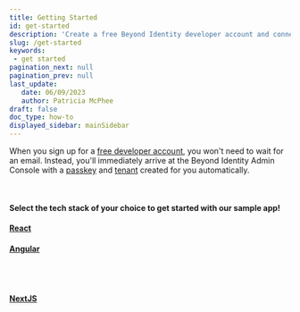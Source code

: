 ```yaml
---
title: Getting Started
id: get-started
description: 'Create a free Beyond Identity developer account and connect it to our sample application. This application demonstrates common workflows, like creating realms, applications, and passkeys (public-private key pairs) for user authentication.'
slug: /get-started
keywords: 
 - get started
pagination_next: null
pagination_prev: null
last_update: 
   date: 06/09/2023
   author: Patricia McPhee
draft: false
doc_type: how-to
displayed_sidebar: mainSidebar
---
```



When you sign up for a [free developer account](https://www.beyondidentity.com/developers/signup), you won't need to wait for an email. Instead, you'll immediately arrive at the Beyond Identity Admin Console with a <a href="#" data-tooltip="A public and private key pair. The private key is generated and stored and never leaves the user’s devices’ hardware root of trust. The public key, on the other hand, is sent to the Beyond Identity cloud. All keys are cryptographically linked to the user and can be centrally managed using our APIs.">passkey</a> and <a href="#" data-tooltip="A Beyond Identity tenant represents an organization in the Beyond Identity Cloud. It serves as the root container for all other cloud components in your configuration. Your tenant has a unique identifier, a modifiable name, and contains one or more realms that make up the organization.">tenant</a> created for you automatically.


<ImageSwitcher id="workflows" lightSrc={DevSignUpFlow} darkSrc={DevSignUpFlowDark} alt="Developer account sign up workflow" />

<br />


<section class="sdk-cards">
<h4 class="center">Select the tech stack of your choice to get started with our sample app!</h4>
<div class="container get-started-container">
  <div class="row">
   <div class="col">
      <div class="card get-started-card">
         <a href="/docs/next/get-started-react">
            <div class="get-started-card">
               <div class="card__image">
                  <ReactLogo />
               </div> 
               <div class="card__body">
                  <h4>React</h4>
               </div>      
            </div>
         </a>
      </div>
    </div>    
    <div class="col">
      <div class="card get-started-card">
         <a href="/docs/next/get-started-angular">
      <div class="get-started-card">
         <div class="card__image">
            <AngularLogo />
         </div> 
         <div class="card__body">
            <h4>Angular</h4>
         </div>      
      </div>
         </a>
      </div>
    </div>
    <div class="col">
      <div class="card get-started-card">
         <a href="/docs/next/get-started-nextjs">
      <div class="get-started-card">
         <div class="card__image">
         <br />
            <NextJsLogoComponent />
         </div> 
         <div class="card__body">
         <br />
            <h4>NextJS</h4>
         </div>      
      </div>
         </a>
      </div>
    </div>
   </div>
</div>
</section>
